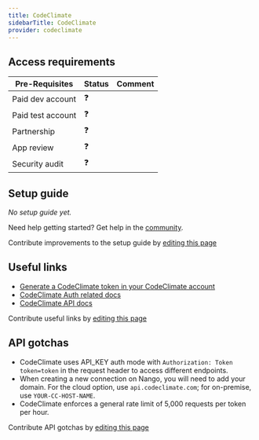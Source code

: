 ```yaml
---
title: CodeClimate
sidebarTitle: CodeClimate
provider: codeclimate
---
```




<Overview />
<PreBuiltTooling provider={providers[pageMetadata.provider]} />
<PreBuiltUseCases />

## Access requirements
| Pre-Requisites | Status | Comment|
| - | - | - |
| Paid dev account | ❓ |  |
| Paid test account | ❓ |  |
| Partnership | ❓ | |
| App review | ❓ |  |
| Security audit | ❓ | |


## Setup guide

_No setup guide yet._

<Tip>Need help getting started? Get help in the [community](https://nango.dev/slack).</Tip>

<Note>Contribute improvements to the setup guide by [editing this page](https://github.com/nangohq/nango/tree/master/docs-v2/integrations/all/codeclimate.mdx)</Note>


## Useful links

-   [Generate a CodeClimate token in your CodeClimate account](https://codeclimate.com/profile/tokens)
-   [CodeClimate Auth related docs](https://developer.codeclimate.com/#authentication)
-   [CodeClimate API docs](https://developer.codeclimate.com/#overview)

<Note>Contribute useful links by [editing this page](https://github.com/nangohq/nango/tree/master/docs-v2/integrations/all/codeclimate.mdx)</Note>

## API gotchas

- CodeClimate uses API_KEY auth mode with `Authorization: Token token=token` in the request header to access different endpoints.
- When creating a new connection on Nango, you will need to add your domain. For the cloud option, use `api.codeclimate.com`; for on-premise, use `YOUR-CC-HOST-NAME`.
- CodeClimate enforces a general rate limit of 5,000 requests per token per hour.

<Note>Contribute API gotchas by [editing this page](https://github.com/nangohq/nango/tree/master/docs-v2/integrations/all/codeclimate.mdx)</Note>